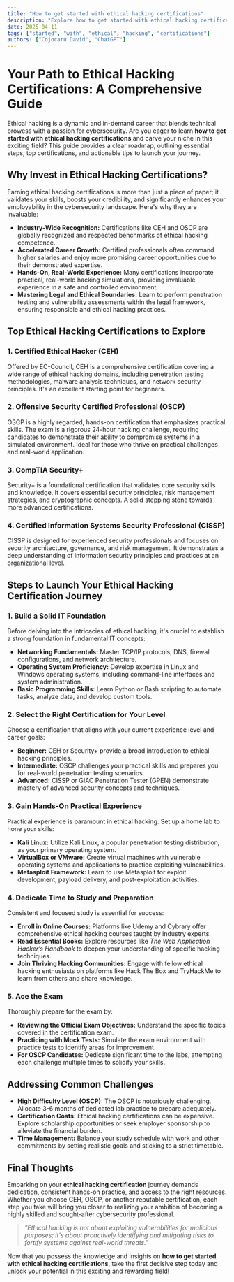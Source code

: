 ```yaml
---
title: "How to get started with ethical hacking certifications"
description: "Explore how to get started with ethical hacking certifications in this detailed guide, offering insights, strategies, and practical tips to enhance your understanding and application of the topic."
date: 2025-04-11
tags: ["started", "with", "ethical", "hacking", "certifications"]
authors: ["Cojocaru David", "ChatGPT"]
---
```


# Your Path to Ethical Hacking Certifications: A Comprehensive Guide

Ethical hacking is a dynamic and in-demand career that blends technical prowess with a passion for cybersecurity. Are you eager to learn **how to get started with ethical hacking certifications** and carve your niche in this exciting field? This guide provides a clear roadmap, outlining essential steps, top certifications, and actionable tips to launch your journey.

## Why Invest in Ethical Hacking Certifications?

Earning ethical hacking certifications is more than just a piece of paper; it validates your skills, boosts your credibility, and significantly enhances your employability in the cybersecurity landscape. Here's why they are invaluable:

- **Industry-Wide Recognition:** Certifications like CEH and OSCP are globally recognized and respected benchmarks of ethical hacking competence.
- **Accelerated Career Growth:** Certified professionals often command higher salaries and enjoy more promising career opportunities due to their demonstrated expertise.
- **Hands-On, Real-World Experience:** Many certifications incorporate practical, real-world hacking simulations, providing invaluable experience in a safe and controlled environment.
- **Mastering Legal and Ethical Boundaries:** Learn to perform penetration testing and vulnerability assessments within the legal framework, ensuring responsible and ethical hacking practices.

## Top Ethical Hacking Certifications to Explore

### 1. Certified Ethical Hacker (CEH)

Offered by EC-Council, CEH is a comprehensive certification covering a wide range of ethical hacking domains, including penetration testing methodologies, malware analysis techniques, and network security principles. It's an excellent starting point for beginners.

### 2. Offensive Security Certified Professional (OSCP)

OSCP is a highly regarded, hands-on certification that emphasizes practical skills. The exam is a rigorous 24-hour hacking challenge, requiring candidates to demonstrate their ability to compromise systems in a simulated environment. Ideal for those who thrive on practical challenges and real-world application.

### 3. CompTIA Security+

Security+ is a foundational certification that validates core security skills and knowledge. It covers essential security principles, risk management strategies, and cryptographic concepts. A solid stepping stone towards more advanced certifications.

### 4. Certified Information Systems Security Professional (CISSP)

CISSP is designed for experienced security professionals and focuses on security architecture, governance, and risk management. It demonstrates a deep understanding of information security principles and practices at an organizational level.

## Steps to Launch Your Ethical Hacking Certification Journey

### 1. Build a Solid IT Foundation

Before delving into the intricacies of ethical hacking, it's crucial to establish a strong foundation in fundamental IT concepts:

- **Networking Fundamentals:** Master TCP/IP protocols, DNS, firewall configurations, and network architecture.
- **Operating System Proficiency:** Develop expertise in Linux and Windows operating systems, including command-line interfaces and system administration.
- **Basic Programming Skills:** Learn Python or Bash scripting to automate tasks, analyze data, and develop custom tools.

### 2. Select the Right Certification for Your Level

Choose a certification that aligns with your current experience level and career goals:

- **Beginner:** CEH or Security+ provide a broad introduction to ethical hacking principles.
- **Intermediate:** OSCP challenges your practical skills and prepares you for real-world penetration testing scenarios.
- **Advanced:** CISSP or GIAC Penetration Tester (GPEN) demonstrate mastery of advanced security concepts and techniques.

### 3. Gain Hands-On Practical Experience

Practical experience is paramount in ethical hacking. Set up a home lab to hone your skills:

- **Kali Linux:** Utilize Kali Linux, a popular penetration testing distribution, as your primary operating system.
- **VirtualBox or VMware:** Create virtual machines with vulnerable operating systems and applications to practice exploiting vulnerabilities.
- **Metasploit Framework:** Learn to use Metasploit for exploit development, payload delivery, and post-exploitation activities.

### 4. Dedicate Time to Study and Preparation

Consistent and focused study is essential for success:

- **Enroll in Online Courses:** Platforms like Udemy and Cybrary offer comprehensive ethical hacking courses taught by industry experts.
- **Read Essential Books:** Explore resources like _The Web Application Hacker’s Handbook_ to deepen your understanding of specific hacking techniques.
- **Join Thriving Hacking Communities:** Engage with fellow ethical hacking enthusiasts on platforms like Hack The Box and TryHackMe to learn from others and share knowledge.

### 5. Ace the Exam

Thoroughly prepare for the exam by:

- **Reviewing the Official Exam Objectives:** Understand the specific topics covered in the certification exam.
- **Practicing with Mock Tests:** Simulate the exam environment with practice tests to identify areas for improvement.
- **For OSCP Candidates:** Dedicate significant time to the labs, attempting each challenge multiple times to solidify your skills.

## Addressing Common Challenges

- **High Difficulty Level (OSCP):** The OSCP is notoriously challenging. Allocate 3-6 months of dedicated lab practice to prepare adequately.
- **Certification Costs:** Ethical hacking certifications can be expensive. Explore scholarship opportunities or seek employer sponsorship to alleviate the financial burden.
- **Time Management:** Balance your study schedule with work and other commitments by setting realistic goals and sticking to a strict timetable.

## Final Thoughts

Embarking on your **ethical hacking certification** journey demands dedication, consistent hands-on practice, and access to the right resources. Whether you choose CEH, OSCP, or another reputable certification, each step you take will bring you closer to realizing your ambition of becoming a highly skilled and sought-after cybersecurity professional.

> _"Ethical hacking is not about exploiting vulnerabilities for malicious purposes; it's about proactively identifying and mitigating risks to fortify systems against real-world threats."_

Now that you possess the knowledge and insights on **how to get started with ethical hacking certifications**, take the first decisive step today and unlock your potential in this exciting and rewarding field!
